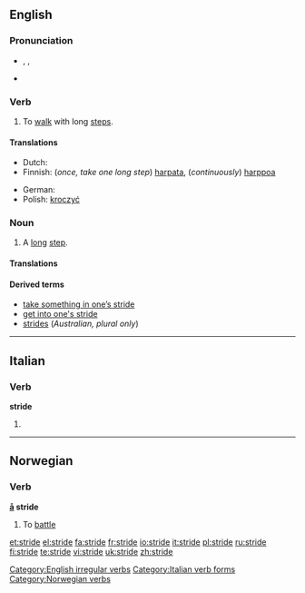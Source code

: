 ==English==

===Pronunciation===
* {{enPR|strīd}}, {{IPA|/straɪd/}}, {{SAMPA|/straId/}}
* {{audio|en-us-stride.ogg|Audio (US)}}

===Verb===
{{en-verb|strides|striding|strode|'''[[stridden]]''' ''(UK)'' ''or'' '''[[strode]]''' ''(US)''}}

# {{intransitive}} To [[walk]] with long [[step]]s.

====Translations====
{{trans-top|To walk with long steps}}
* Dutch: {{t-|nl|schrijden}}
* Finnish: (''once, take one long step'') [[harpata]], (''continuously'') [[harppoa]]
{{trans-mid}}
* German: {{t+|de|schreiten}}
* Polish: [[kroczyć]]
{{trans-bottom}}

===Noun===
{{en-noun}}

# A [[long]] [[step]].

====Translations====
{{trans-top|Long step}}
{{trans-mid}}
{{trans-bottom}}

====Derived terms====
* [[take something in one’s stride]]
* [[get into one's stride]]
* [[strides]] (''Australian, plural only'')

[[Category:English irregular verbs]]

----

==Italian==

===Verb===
'''stride'''

# {{form of|[[third-person|Third-person]] [[singular]] [[present tense]]|[[stridere#Italian|stridere]]|lang=Italian}}

[[Category:Italian verb forms]]

----

==Norwegian==

===Verb===
'''[[å]] stride'''

# To [[battle]]

{{see|stridè}}

[[Category:Norwegian verbs]]

[[et:stride]]
[[el:stride]]
[[fa:stride]]
[[fr:stride]]
[[io:stride]]
[[it:stride]]
[[pl:stride]]
[[ru:stride]]
[[fi:stride]]
[[te:stride]]
[[vi:stride]]
[[uk:stride]]
[[zh:stride]]